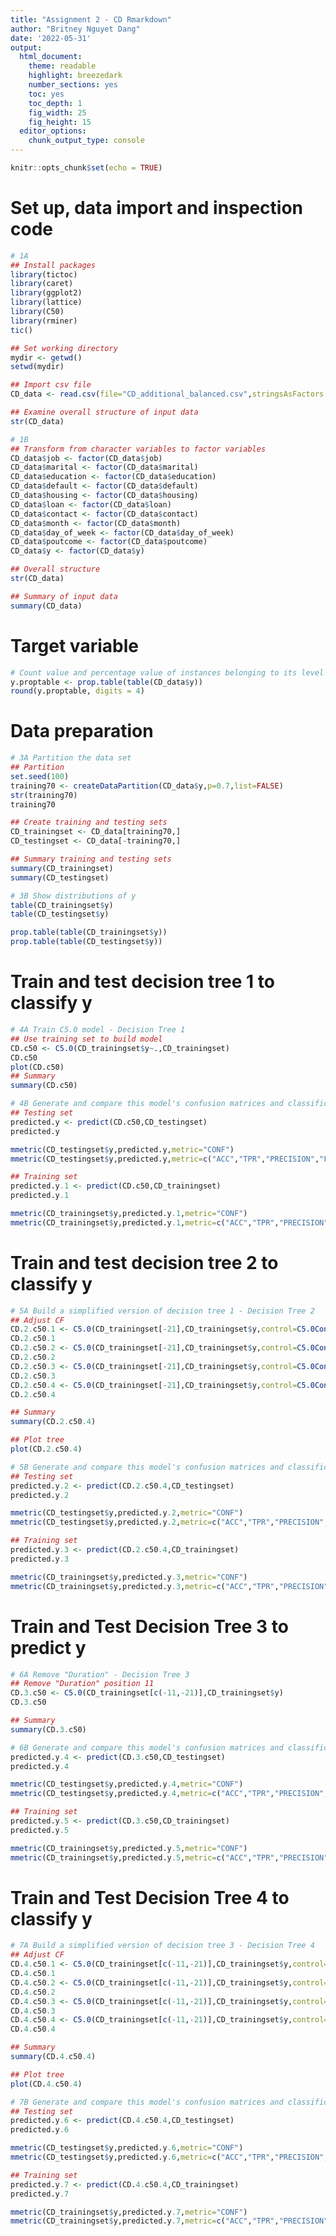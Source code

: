 ---
title: "Assignment 2 - CD Rmarkdown"
author: "Britney Nguyet Dang"
date: '2022-05-31'
output: 
  html_document:
    theme: readable
    highlight: breezedark
    number_sections: yes
    toc: yes
    toc_depth: 1
    fig_width: 25
    fig_height: 15
  editor_options:
    chunk_output_type: console
---

```{r setup, include=FALSE}
knitr::opts_chunk$set(echo = TRUE)
```

# Set up, data import and inspection code
```{r Set up, data import and inpsection code}
# 1A
## Install packages
library(tictoc)
library(caret)
library(ggplot2)
library(lattice)
library(C50)
library(rminer)
tic()

## Set working directory
mydir <- getwd()
setwd(mydir)

## Import csv file
CD_data <- read.csv(file="CD_additional_balanced.csv",stringsAsFactors = FALSE)

## Examine overall structure of input data
str(CD_data)

# 1B
## Transform from character variables to factor variables
CD_data$job <- factor(CD_data$job)
CD_data$marital <- factor(CD_data$marital)
CD_data$education <- factor(CD_data$education)
CD_data$default <- factor(CD_data$default)
CD_data$housing <- factor(CD_data$housing)
CD_data$loan <- factor(CD_data$loan)
CD_data$contact <- factor(CD_data$contact)
CD_data$month <- factor(CD_data$month)
CD_data$day_of_week <- factor(CD_data$day_of_week)
CD_data$poutcome <- factor(CD_data$poutcome)
CD_data$y <- factor(CD_data$y)

## Overall structure
str(CD_data)

## Summary of input data
summary(CD_data)
```

# Target variable
```{r Target variable}
# Count value and percentage value of instances belonging to its level
y.proptable <- prop.table(table(CD_data$y))
round(y.proptable, digits = 4)
```

# Data preparation
```{r Data preparation}
# 3A Partition the data set
## Partition
set.seed(100)
training70 <- createDataPartition(CD_data$y,p=0.7,list=FALSE)
str(training70)
training70

## Create training and testing sets
CD_trainingset <- CD_data[training70,]
CD_testingset <- CD_data[-training70,]

## Summary training and testing sets
summary(CD_trainingset)
summary(CD_testingset)

# 3B Show distributions of y
table(CD_trainingset$y)
table(CD_testingset$y)

prop.table(table(CD_trainingset$y))
prop.table(table(CD_testingset$y))
```

# Train and test decision tree 1 to classify y
```{r Train and test decision tree 1 to classify y}
# 4A Train C5.0 model - Decision Tree 1
## Use training set to build model
CD.c50 <- C5.0(CD_trainingset$y~.,CD_trainingset)
CD.c50
plot(CD.c50)
## Summary
summary(CD.c50)

# 4B Generate and compare this model's confusion matrices and classification evaluation  metrics
## Testing set
predicted.y <- predict(CD.c50,CD_testingset)
predicted.y

mmetric(CD_testingset$y,predicted.y,metric="CONF")
mmetric(CD_testingset$y,predicted.y,metric=c("ACC","TPR","PRECISION","F1"))

## Training set
predicted.y.1 <- predict(CD.c50,CD_trainingset)
predicted.y.1

mmetric(CD_trainingset$y,predicted.y.1,metric="CONF")
mmetric(CD_trainingset$y,predicted.y.1,metric=c("ACC","TPR","PRECISION","F1"))
```

# Train and test decision tree 2 to classify y
```{r Train and test decision tree 2 to classify y}
# 5A Build a simplified version of decision tree 1 - Decision Tree 2
## Adjust CF
CD.2.c50.1 <- C5.0(CD_trainingset[-21],CD_trainingset$y,control=C5.0Control(CF=1))
CD.2.c50.1
CD.2.c50.2 <- C5.0(CD_trainingset[-21],CD_trainingset$y,control=C5.0Control(CF=0.5))
CD.2.c50.2
CD.2.c50.3 <- C5.0(CD_trainingset[-21],CD_trainingset$y,control=C5.0Control(CF=0.3))
CD.2.c50.3
CD.2.c50.4 <- C5.0(CD_trainingset[-21],CD_trainingset$y,control=C5.0Control(CF=0.01))
CD.2.c50.4

## Summary
summary(CD.2.c50.4)

## Plot tree
plot(CD.2.c50.4)

# 5B Generate and compare this model's confusion matrices and classification evaluation  metrics
## Testing set
predicted.y.2 <- predict(CD.2.c50.4,CD_testingset)
predicted.y.2

mmetric(CD_testingset$y,predicted.y.2,metric="CONF")
mmetric(CD_testingset$y,predicted.y.2,metric=c("ACC","TPR","PRECISION","F1"))

## Training set
predicted.y.3 <- predict(CD.2.c50.4,CD_trainingset)
predicted.y.3

mmetric(CD_trainingset$y,predicted.y.3,metric="CONF")
mmetric(CD_trainingset$y,predicted.y.3,metric=c("ACC","TPR","PRECISION","F1"))
```

# Train and Test Decision Tree 3 to predict y
```{r Train and Test Decision Tree 3 to predict y}
# 6A Remove "Duration" - Decision Tree 3
## Remove "Duration" position 11
CD.3.c50 <- C5.0(CD_trainingset[c(-11,-21)],CD_trainingset$y)
CD.3.c50

## Summary
summary(CD.3.c50)

# 6B Generate and compare this model's confusion matrices and classification evaluation  metrics
predicted.y.4 <- predict(CD.3.c50,CD_testingset)
predicted.y.4

mmetric(CD_testingset$y,predicted.y.4,metric="CONF")
mmetric(CD_testingset$y,predicted.y.4,metric=c("ACC","TPR","PRECISION","F1"))

## Training set
predicted.y.5 <- predict(CD.3.c50,CD_trainingset)
predicted.y.5

mmetric(CD_trainingset$y,predicted.y.5,metric="CONF")
mmetric(CD_trainingset$y,predicted.y.5,metric=c("ACC","TPR","PRECISION","F1"))
```

# Train and Test Decision Tree 4 to classify y
```{r Train and Test Decision Tree 4 to classify y}
# 7A Build a simplified version of decision tree 3 - Decision Tree 4
## Adjust CF 
CD.4.c50.1 <- C5.0(CD_trainingset[c(-11,-21)],CD_trainingset$y,control=C5.0Control(CF=1))
CD.4.c50.1
CD.4.c50.2 <- C5.0(CD_trainingset[c(-11,-21)],CD_trainingset$y,control=C5.0Control(CF=0.5))
CD.4.c50.2
CD.4.c50.3 <- C5.0(CD_trainingset[c(-11,-21)],CD_trainingset$y,control=C5.0Control(CF=0.3))
CD.4.c50.3
CD.4.c50.4 <- C5.0(CD_trainingset[c(-11,-21)],CD_trainingset$y,control=C5.0Control(CF=0.01)) 
CD.4.c50.4

## Summary
summary(CD.4.c50.4)

## Plot tree
plot(CD.4.c50.4)

# 7B Generate and compare this model's confusion matrices and classification evaluation  metrics
## Testing set
predicted.y.6 <- predict(CD.4.c50.4,CD_testingset)
predicted.y.6

mmetric(CD_testingset$y,predicted.y.6,metric="CONF")
mmetric(CD_testingset$y,predicted.y.6,metric=c("ACC","TPR","PRECISION","F1"))

## Training set
predicted.y.7 <- predict(CD.4.c50.4,CD_trainingset)
predicted.y.7

mmetric(CD_trainingset$y,predicted.y.7,metric="CONF")
mmetric(CD_trainingset$y,predicted.y.7,metric=c("ACC","TPR","PRECISION","F1"))
```